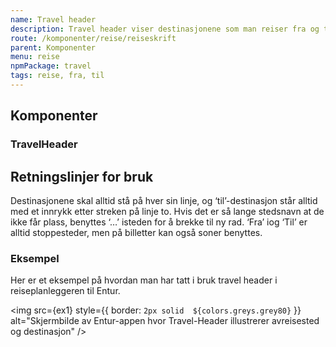 ```yaml
---
name: Travel header
description: Travel header viser destinasjonene som man reiser fra og til på en visuell måte. Vi benytter den røde streken fra logoen for å understreke identiteten til Entur.
route: /komponenter/reise/reiseskrift
parent: Komponenter
menu: reise
npmPackage: travel
tags: reise, fra, til
---
```



<PageHeader />

<Playground advanced props={travelheader}>
  <TravelHeader from="Bergen" to="Oslo"></TravelHeader>
</Playground>

## Komponenter

### TravelHeader

<ImportStatement imports="TravelHeader" />

<Props of={TravelHeader} />

## Retningslinjer for bruk

Destinasjonene skal alltid stå på hver sin linje, og ‘til’-destinasjon står alltid med et innrykk etter streken på linje to.
Hvis det er så lange stedsnavn at de ikke får plass, benyttes ‘…’ isteden for å brekke til ny rad.
‘Fra’ iog ‘Til’ er alltid stoppesteder, men på billetter kan også soner benyttes.

### Eksempel

Her er et eksempel på hvordan man har tatt i bruk travel header i reiseplanleggeren til Entur.

<img
  src={ex1}
  style={{ border: `2px solid  ${colors.greys.grey80}` }}
  alt="Skjermbilde av Entur-appen hvor Travel-Header illustrerer avreisested og destinasjon"
/>
